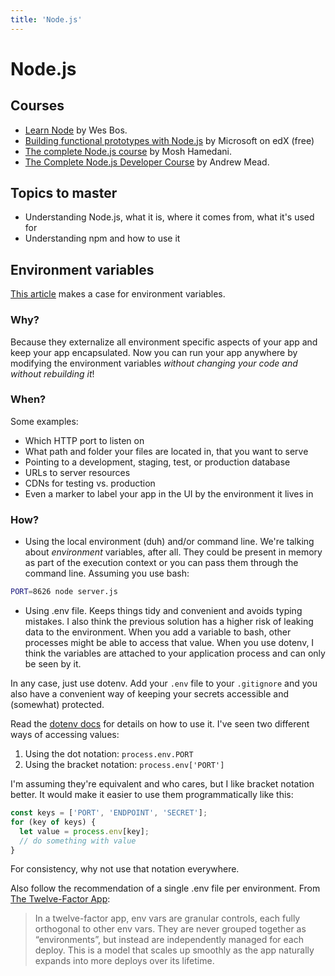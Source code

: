 ```yaml
---
title: 'Node.js'
---
```


# Node.js

## Courses

- [Learn Node](https://learnnode.com/) by Wes Bos.
- [Building functional prototypes with
  Node.js](https://www.edx.org/course/building-functional-prototypes-using-nodejs-5)
  by Microsoft on edX (free)
- [The complete Node.js
  course](https://codewithmosh.com/p/the-complete-node-js-course) by Mosh
  Hamedani.
- [The Complete Node.js Developer
  Course](https://www.udemy.com/course/the-complete-nodejs-developer-course-2/) by
  Andrew Mead.

## Topics to master

- Understanding Node.js, what it is, where it comes from, what it's used for
- Understanding npm and how to use it

## Environment variables

[This
article](https://medium.com/the-node-js-collection/making-your-node-js-work-everywhere-with-environment-variables-2da8cdf6e786)
makes a case for environment variables.

### Why?

Because they externalize all environment specific aspects of your app and
keep your app encapsulated. Now you can run your app anywhere by modifying the
environment variables _without changing your code and without rebuilding it_!

### When?

Some examples:

- Which HTTP port to listen on
- What path and folder your files are located in, that you want to serve
- Pointing to a development, staging, test, or production database
- URLs to server resources
- CDNs for testing vs. production
- Even a marker to label your app in the UI by the environment it lives in

### How?

- Using the local environment (duh) and/or command line. We're talking about
  _environment_ variables, after all. They could be present in memory as part of
  the execution context or you can pass them through the command line. Assuming
  you use bash:

```bash
PORT=8626 node server.js
```

- Using .env file. Keeps things tidy and convenient and avoids typing mistakes.
  I also think the previous solution has a higher risk of leaking data to the
  environment. When you add a variable to bash, other processes might be able to
  access that value. When you use dotenv, I think the variables are attached to
  your application process and can only be seen by it.

In any case, just use dotenv. Add your `.env` file to your `.gitignore` and you
also have a convenient way of keeping your secrets accessible and (somewhat)
protected.

Read the [dotenv docs](https://www.npmjs.com/package/dotenv) for details on how
to use it. I've seen two different ways of accessing values:

1. Using the dot notation: `process.env.PORT`
2. Using the bracket notation: `process.env['PORT']`

I'm assuming they're equivalent and who cares, but I like bracket notation
better. It would make it easier to use them programmatically like this:

```javascript
const keys = ['PORT', 'ENDPOINT', 'SECRET'];
for (key of keys) {
  let value = process.env[key];
  // do something with value
}
```

For consistency, why not use that notation everywhere.

Also follow the recommendation of a single .env file per environment. From [The
Twelve-Factor App](http://12factor.net/config):

> In a twelve-factor app, env vars are granular controls, each fully orthogonal
> to other env vars. They are never grouped together as “environments”, but
> instead are independently managed for each deploy. This is a model that scales
> up smoothly as the app naturally expands into more deploys over its lifetime.
